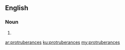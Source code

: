 ==English==

===Noun===
{{head|en|noun plural form}}

# {{plural of|protruberance|lang=en}}

[[ar:protruberances]]
[[ku:protruberances]]
[[my:protruberances]]